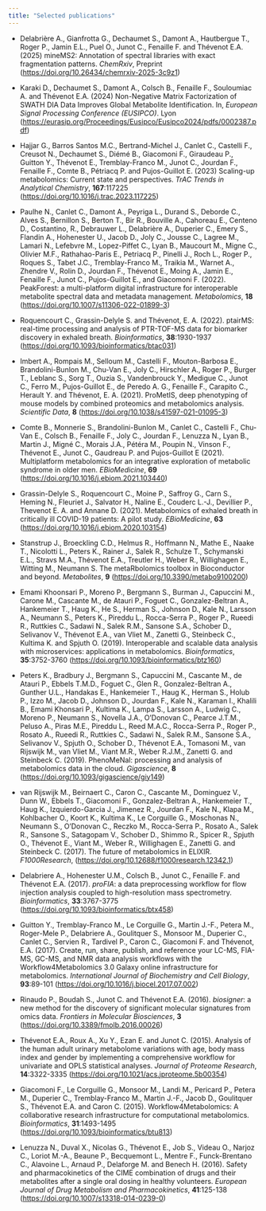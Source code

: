 ```yaml
---
title: "Selected publications"
---
```


-   Delabrière A., Gianfrotta G., Dechaumet S., Damont A., Hautbergue T., Roger P., Jamin E.L., Puel O., Junot C., Fenaille F. and Thévenot E.A. (2025) mineMS2: Annotation of spectral libraries with exact fragmentation patterns. *ChemRxiv*, Preprint (<https://doi.org/10.26434/chemrxiv-2025-3c9z1>)

<!-- -   Lefebvre T., Eguether T., Thévenot E., Poli A., Chu-Van E., Krasniqi P., Schmitt C., Talbi N., Nicolas G., Puy H., Junot C., Lamazière A., Castelli F., Gouya L. and Fenaille F. (2025) Nontargeted urine metabolomic analysis of acute intermittent porphyria reveals novel interactions between bile acids and heme metabolism: New promising biomarkers for the long-term management of patients. *Journal of Inherited Metabolic Disease*, **48**:1 (<https://doi.org/10.1002/jimd.12809>) -->

-   Karaki D., Dechaumet S., Damont A., Colsch B., Fenaille F., Souloumiac A. and Thévenot E.A. (2024) Non-Negative Matrix Factorization of SWATH DIA Data Improves Global Metabolite Identification. In, *European Signal Processing Conference (EUSIPCO)*. Lyon (<https://eurasip.org/Proceedings/Eusipco/Eusipco2024/pdfs/0002387.pdf>)

-   Hajjar G., Barros Santos M.C., Bertrand-Michel J., Canlet C., Castelli F., Creusot N., Dechaumet S., Diémé B., Giacomoni F., Giraudeau P., Guitton Y., Thévenot E., Tremblay-Franco M., Junot C., Jourdan F., Fenaille F., Comte B., Pétriacq P. and Pujos-Guillot E. (2023) Scaling-up metabolomics: Current state and perspectives. *TrAC Trends in Analytical Chemistry*, **167**:117225 (<https://doi.org/10.1016/j.trac.2023.117225>)

<!-- -   Ghazaly C., Biletska K, Thévenot E.A., Devillier P., Naline E., Grassin-Delyle S. and Scorsone E. (2023). Assessment of an e-nose performance for the detection of COVID-19 specific biomarkers. *Journal of Breath Research*, **17**:2 (<https://doi.org/10.1088/1752-7163/acb9b2>) -->

-   Paulhe N., Canlet C., Damont A., Peyriga L., Durand S., Deborde C., Alves S., Bernillon S., Berton T., Bir R., Bouville A., Cahoreau E., Centeno D., Costantino, R., Debrauwer L., Delabrière A., Duperier C., Emery S., Flandin A., Hohenester U., Jacob D., Joly C., Jousse C., Lagree M., Lamari N., Lefebvre M., Lopez-Piffet C., Lyan B., Maucourt M., Migne C., Olivier M.F., Rathahao-Paris E., Petriacq P., Pinelli J., Roch L., Roger P., Roques S., Tabet J.C., Tremblay-Franco M., Traikia M., Warnet A., Zhendre V., Rolin D., Jourdan F., Thévenot E., Moing A., Jamin E., Fenaille F., Junot C., Pujos-Guillot E., and Giacomoni F. (2022). PeakForest: a multi-platform digital infrastructure for interoperable metabolite spectral data and metadata management. *Metabolomics*, **18** (<https://doi.org/10.1007/s11306-022-01899-3>)

-   Roquencourt C., Grassin-Delyle S. and Thévenot, E. A. (2022). ptairMS: real-time processing and analysis of PTR-TOF-MS data for biomarker discovery in exhaled breath. *Bioinformatics*, **38**:1930-1937 (<https://doi.org/10.1093/bioinformatics/btac031>)

-   Imbert A., Rompais M., Selloum M., Castelli F., Mouton-Barbosa E., Brandolini-Bunlon M., Chu-Van E., Joly C., Hirschler A., Roger P., Burger T., Leblanc S., Sorg T., Ouzia S., Vandenbrouck Y., Medigue C., Junot C., Ferro M., Pujos-Guillot E., de Peredo A. G., Fenaille F., Carapito C., Herault Y. and Thévenot, E. A. (2021). ProMetIS, deep phenotyping of mouse models by combined proteomics and metabolomics analysis. *Scientific Data*, **8** (<https://doi.org/10.1038/s41597-021-01095-3>)

-   Comte B., Monnerie S., Brandolini-Bunlon M., Canlet C., Castelli F., Chu-Van E., Colsch B., Fenaille F., Joly C., Jourdan F., Lenuzza N., Lyan B., Martin J., Migné C., Morais J.A., Pétéra M., Poupin N., Vinson F., Thévenot E., Junot C., Gaudreau P. and Pujos-Guillot E (2021). Multiplatform metabolomics for an integrative exploration of metabolic syndrome in older men. *EBioMedicine*, **69** (<https://doi.org/10.1016/j.ebiom.2021.103440>)

-   Grassin-Delyle S., Roquencourt C., Moine P., Saffroy G., Carn S., Heming N., Fleuriet J., Salvator H., Naline E., Couderc L.-J., Devillier P., Thevenot E. A. and Annane D. (2021). Metabolomics of exhaled breath in critically ill COVID-19 patients: A pilot study. *EBioMedicine*, **63** (<https://doi.org/10.1016/j.ebiom.2020.103154>)

-   Stanstrup J., Broeckling C.D., Helmus R., Hoffmann N., Mathe E., Naake T., Nicolotti L., Peters K., Rainer J., Salek R., Schulze T., Schymanski E.L., Stravs M.A., Thévenot E.A., Treutler H., Weber R., Willighagen E., Witting M., Neumann S. The metaRbolomics toolbox in Bioconductor and beyond. *Metabolites*, **9** (<https://doi.org/10.3390/metabo9100200>)

-   Emami Khoonsari P., Moreno P., Bergmann S., Burman J., Capuccini M., Carone M., Cascante M., de Atauri P., Foguet C., Gonzalez-Beltran A., Hankemeier T., Haug K., He S., Herman S., Johnson D., Kale N., Larsson A., Neumann S., Peters K., Pireddu L., Rocca-Serra P., Roger P., Rueedi R., Ruttkies C., Sadawi N., Salek R.M., Sansone S.A., Schober D., Selivanov V., Thévenot E.A., van Vliet M., Zanetti G., Steinbeck C., Kultima K. and Spjuth O. (2019). Interoperable and scalable data analysis with microservices: applications in metabolomics. *Bioinformatics*, **35**:3752-3760 (<https://doi.org/10.1093/bioinformatics/btz160>)

-   Peters K., Bradbury J., Bergmann S., Capuccini M., Cascante M., de Atauri P., Ebbels T.M.D., Foguet C., Glen R., Gonzalez-Beltran A., Gunther U.L., Handakas E., Hankemeier T., Haug K., Herman S., Holub P., Izzo M., Jacob D., Johnson D., Jourdan F., Kale N., Karaman I., Khalili B., Emami Khonsari P., Kultima K., Lampa S., Larsson A., Ludwig C., Moreno P., Neumann S., Novella J.A., O'Donovan C., Pearce J.T.M., Peluso A., Piras M.E., Pireddu L., Reed M.A.C., Rocca-Serra P., Roger P., Rosato A., Rueedi R., Ruttkies C., Sadawi N., Salek R.M., Sansone S.A., Selivanov V., Spjuth O., Schober D., Thévenot E.A., Tomasoni M., van Rijswijk M., van Vliet M., Viant M.R., Weber R.J.M., Zanetti G. and Steinbeck C. (2019). PhenoMeNal: processing and analysis of metabolomics data in the cloud. *Gigascience*, **8** (<https://doi.org/10.1093/gigascience/giy149>)

-   van Rijswijk M., Beirnaert C., Caron C., Cascante M., Dominguez V., Dunn W., Ebbels T., Giacomoni F., Gonzalez-Beltran A., Hankemeier T., Haug K., Izquierdo-Garcia J., Jimenez R., Jourdan F., Kale N., Klapa M., Kohlbacher O., Koort K., Kultima K., Le Corguille G., Moschonas N., Neumann S., O'Donovan C., Reczko M., Rocca-Serra P., Rosato A., Salek R., Sansone S., Satagopam V., Schober D., Shimmo R., Spicer R., Spjuth O., Thévenot E., Viant M., Weber R., Willighagen E., Zanetti G. and Steinbeck C. (2017). The future of metabolomics in ELIXIR. *F1000Research*, (<https://doi.org/10.12688/f1000research.12342.1>)

-   Delabriere A., Hohenester U.M., Colsch B., Junot C., Fenaille F. and Thévenot E.A. (2017). *proFIA*: a data preprocessing workflow for flow injection analysis coupled to high-resolution mass spectrometry. *Bioinformatics*, **33**:3767-3775 (<https://doi.org/10.1093/bioinformatics/btx458>)

-   Guitton Y., Tremblay-Franco M., Le Corguille G., Martin J.-F., Petera M., Roger-Mele P., Delabriere A., Goulitquer S., Monsoor M., Duperier C., Canlet C., Servien R., Tardivel P., Caron C., Giacomoni F. and Thévenot, E.A. (2017). Create, run, share, publish, and reference your LC-MS, FIA-MS, GC-MS, and NMR data analysis workflows with the Workflow4Metabolomics 3.0 Galaxy online infrastructure for metabolomics. *International Journal of Biochemistry and Cell Biology*, **93**:89-101 (<https://doi.org/10.1016/j.biocel.2017.07.002>)

-   Rinaudo P., Boudah S., Junot C. and Thévenot E.A. (2016). *biosigner*: a new method for the discovery of significant molecular signatures from omics data. *Frontiers in Molecular Biosciences*, **3** (<https://doi.org/10.3389/fmolb.2016.00026>)

-   Thévenot E.A., Roux A., Xu Y., Ezan E. and Junot C. (2015). Analysis of the human adult urinary metabolome variations with age, body mass index and gender by implementing a comprehensive workflow for univariate and OPLS statistical analyses. *Journal of Proteome Research*, **14**:3322-3335 (<https://doi.org/10.1021/acs.jproteome.5b00354>)

-   Giacomoni F., Le Corguille G., Monsoor M., Landi M., Pericard P., Petera M., Duperier C., Tremblay-Franco M., Martin J.-F., Jacob D., Goulitquer S., Thévenot E.A. and Caron C. (2015). Workflow4Metabolomics: A collaborative research infrastructure for computational metabolomics. *Bioinformatics*, **31**:1493-1495 (<https://doi.org/10.1093/bioinformatics/btu813>)

-   Lenuzza N., Duval X., Nicolas G., Thévenot E., Job S., Videau O., Narjoz C., Loriot M.-A., Beaune P., Becquemont L., Mentre F., Funck-Brentano C., Alavoine L., Arnaud P., Delaforge M. and Benech H. (2016). Safety and pharmacokinetics of the CIME combination of drugs and their metabolites after a single oral dosing in healthy volunteers. *European Journal of Drug Metabolism and Pharmacokinetics*, **41**:125-138 (<https://doi.org/10.1007/s13318-014-0239-0>)
